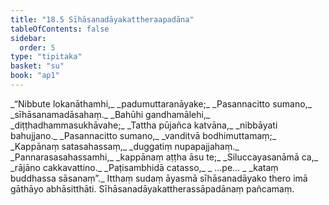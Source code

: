 ```yaml
---
title: "18.5 Sīhāsanadāyakattheraapadāna"
tableOfContents: false
sidebar:
  order: 5
type: "tipitaka"
basket: "su"
book: "ap1"
---
```



<DynamicBreadcrumb />

<Division number="21" book="ap1" bookNo="20" page="209">

<Paragraph number="2538" type="verses" book="ap1">
_“Nibbute lokanāthamhi,_  
_padumuttaranāyake;_  
_Pasannacitto sumano,_  
_sīhāsanamadāsahaṃ._  

</Paragraph>

</Division>
<Division number="22" book="ap1" bookNo="20" page="209">

<Paragraph number="2539" type="verses" book="ap1">
_Bahūhi gandhamālehi,_  
_diṭṭhadhammasukhāvahe;_  
_Tattha pūjañca katvāna,_  
_nibbāyati bahujjano._  

</Paragraph>

</Division>
<Division number="23" book="ap1" bookNo="20" page="209">

<Paragraph number="2540" type="verses" book="ap1">
_Pasannacitto sumano,_  
_vanditvā bodhimuttamaṃ;_  
_Kappānaṃ satasahassaṃ,_  
_duggatiṃ nupapajjahaṃ._  

</Paragraph>

</Division>
<Division number="24" book="ap1" bookNo="20" page="209">

<Paragraph number="2541" type="verses" book="ap1">
_Pannarasasahassamhi,_  
_kappānaṃ aṭṭha āsu te;_  
_Siluccayasanāmā ca,_  
_rājāno cakkavattino._  

</Paragraph>

</Division>
<Division number="25" book="ap1" bookNo="20" page="209">

<Paragraph number="2542" type="verses" book="ap1">
_Paṭisambhidā catasso,_  
_ …pe… _  
_kataṃ buddhassa sāsanaṃ”._  

</Paragraph>

<Paragraph number="2543" book="ap1">
Itthaṃ sudaṃ āyasmā sīhāsanadāyako thero imā gāthāyo abhāsitthāti.

</Paragraph>
</Division>

<Paragraph number="2544" type="center" book="ap1">
Sīhāsanadāyakattherassāpadānaṃ pañcamaṃ.
</Paragraph>